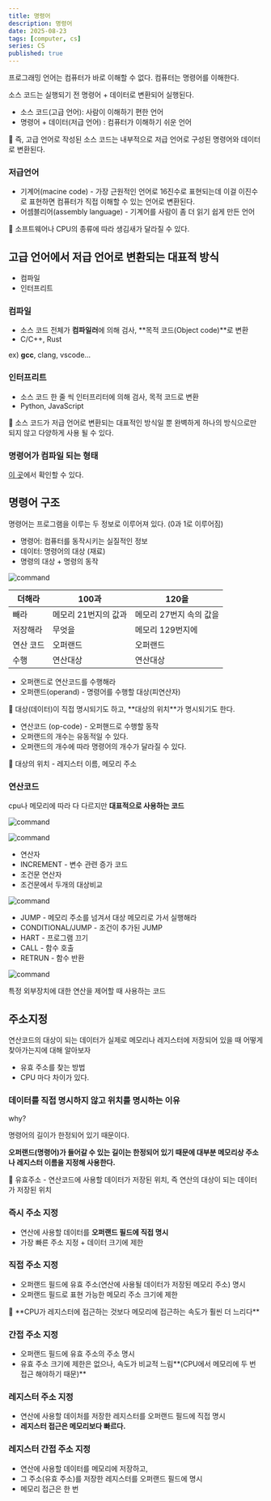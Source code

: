 ```yaml
---
title: 명령어
description: 명령어
date: 2025-08-23
tags: [computer, cs]
series: CS
published: true
---
```


프로그래밍 언어는 컴퓨터가 바로 이해할 수 없다. 컴퓨터는 명령어를 이해한다.

소스 코드는 실행되기 전 명령어 + 데이터로 변환되어 실행된다.

- 소스 코드(고급 언어): 사람이 이해하기 편한 언어
- 명령어 + 데이터(저급 언어) : 컴퓨터가 이해하기 쉬운 언어

<aside>
📌 즉, 고급 언어로 작성된 소스 코드는 내부적으로 저급 언어로 구성된 명령어와 데이터로 변환된다.

</aside>

### 저급언어

- 기계어(macine code) - 가장 근원적인 언어로 16진수로 표현되는데 이걸 이진수로 표현하면 컴퓨터가 직접 이해할 수 있는 언어로 변환된다.
- 어셈블리어(assembly language) - 기계어를 사람이 좀 더 읽기 쉽게 만든 언어

<aside>
📌 소프트웨어나 CPU의 종류에 따라 생김새가 달라질 수 있다.

</aside>

## 고급 언어에서 저급 언어로 변환되는 대표적 방식

- 컴파일
- 인터프리트

### 컴파일

- 소스 코드 전체가 **컴파일러**에 의해 검사, **목적 코드(Object code)**로 변환
- C/C++, Rust

ex) **gcc**, clang, vscode…

### 인터프리트

- 소스 코드 한 줄 씩 인터프리터에 의해 검사, 목적 코드로 변환
- Python, JavaScript

<aside>
📌 소스 코드가 저급 언어로 변환되는 대표적인 방식일 뿐 완벽하게 하나의 방식으로만 되지 않고 다양하게 사용 될 수 있다.

</aside>

### 명령어가 컴파일 되는 형태

[이 곳](https://godbolt.org/)에서 확인할 수 있다.

## 명령어 구조

명령어는 프로그램을 이루는 두 정보로 이루어져 있다. (0과 1로 이루어짐)

- 명령어: 컴퓨터를 동작시키는 실질적인 정보
- 데이터: 명령어의 대상 (재료)
- 명령의 대상 + 명령의 동작

![command](https://raw.githubusercontent.com/thdtjdgml415/next-blog/main/assets/img/cs/command/command.webp)

| 더해라    | 100과                | 120을                   |
| --------- | -------------------- | ----------------------- |
| 빼라      | 메모리 21번지의 값과 | 메모리 27번지 속의 값을 |
| 저장해라  | 무엇을               | 메모리 129번지에        |
| 연산 코드 | 오퍼랜드             | 오퍼랜드                |
| 수행      | 연산대상             | 연산대상                |

- 오퍼랜드로 연산코드를 수행해라
- 오퍼랜드(operand) - 명령어를 수행할 대상(피연산자)

<aside>
📌 대상(데이터)이 직접 명시되기도 하고,  **대상의 위치**가 명시되기도 한다.

</aside>

- 연산코드 (op-code) - 오퍼핸드로 수행할 동작
- 오퍼랜드의 개수는 유동적일 수 있다.
- 오퍼랜드의 개수에 따라 명령어의 개수가 달라질 수 있다.

<aside>
📌 대상의 위치 - 레지스터 이름, 메모리 주소

</aside>

### 연산코드

cpu나 메모리에 따라 다 다르지만 **대표적으로 사용하는 코드**

![command](https://raw.githubusercontent.com/thdtjdgml415/next-blog/main/assets/img/cs/command/command-1.webp)

![command](https://raw.githubusercontent.com/thdtjdgml415/next-blog/main/assets/img/cs/command/command-2.webp)

- 연산자
- INCREMENT - 변수 관련 증가 코드
- 조건문 연산자
- 조건문에서 두개의 대상비교

![command](https://raw.githubusercontent.com/thdtjdgml415/next-blog/main/assets/img/cs/command/command-3.webp)

- JUMP - 메모리 주소를 넘겨서 대상 메모리로 가서 실행해라
- CONDITIONAL/JUMP - 조건이 추가된 JUMP
- HART - 프로그램 끄기
- CALL - 함수 호출
- RETRUN - 함수 반환

![command](https://raw.githubusercontent.com/thdtjdgml415/next-blog/main/assets/img/cs/command/command-4.webp)

특정 외부장치에 대한 연산을 제어할 때 사용하는 코드

## 주소지정

연산코드의 대상이 되는 데이터가 실제로 메모리나 레지스터에 저장되어 있을 때 어떻게 찾아가는지에 대해 알아보자

- 유효 주소를 찾는 방법
- CPU 마다 차이가 있다.

### 데이터를 직접 명시하지 않고 위치를 명시하는 이유

why?

명령어의 길이가 한정되어 있기 때문이다.

**오퍼랜드(명령어)가 들어갈 수 있는 길이는 한정되어 있기 때문에 대부분 메모리상 주소나 레지스터 이름을 지정해 사용한다.**

<aside>
📌 유효주소 - 연산코드에 사용할 데이터가 저장된 위치, 즉 연산의 대상이 되는 데이터가 저장된 위치

</aside>

### 즉시 주소 지정

- 연산에 사용할 데이터를 **오퍼랜드 필드에 직접 명시**
- 가장 빠른 주소 지정 + 데이터 크기에 제한

### 직접 주소 지정

- 오퍼랜드 필드에 유효 주소(연산에 사용될 데이터가 저장된 메모리 주소) 명시
- 오퍼랜드 필드로 표현 가능한 메모리 주소 크기에 제한

<aside>
📌 **CPU가 레지스터에 접근하는 것보다 메모리에 접근하는 속도가 훨씬 더 느리다**

</aside>

### 간접 주소 지정

- 오퍼랜드 필드에 유효 주소의 주소 명시
- 유효 주소 크기에 제한은 없으나, 속도가 비교적 느림**(CPU에서 메모리에 두 번 접근 해야하기 때문)**

### 레지스터 주소 지정

- 연산에 사용할 데이처를 저장한 레지스터를 오퍼랜드 필드에 직접 명시
- **레지스터 접근은 메모리보다 빠르다.**

### 레지스터 간접 주소 지정

- 연산에 사용할 데이터를 메모리에 저장하고,
- 그 주소(유효 주소)를 저장한 레지스터를 오퍼랜드 필드에 명시
- 메모리 접근은 한 번
